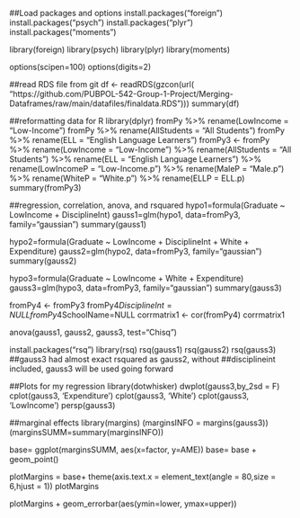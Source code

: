 ##Load packages and options
install.packages("foreign")
install.packages("psych")
install.packages("plyr")
install.packages("moments")

library(foreign)
library(psych)
library(plyr)
library(moments)

options(scipen=100)
options(digits=2)

##read RDS file from git
df <- readRDS(gzcon(url(
  "https://github.com/PUBPOL-542-Group-1-Project/Merging-Dataframes/raw/main/datafiles/finaldata.RDS")))
summary(df)

##reformatting data for R
library(dplyr)
fromPy %>% rename(LowIncome = "Low-Income")
fromPy %>% rename(AllStudents = "All Students")
fromPy %>% rename(ELL = "English Language Learners")
fromPy3 <- fromPy %>% rename(LowIncome = "Low-Income") %>% 
  rename(AllStudents = "All Students") %>% 
  rename(ELL = "English Language Learners") %>%
  rename(LowIncomeP = "Low-Income.p") %>%
  rename(MaleP = "Male.p") %>%
  rename(WhiteP = "White.p") %>%
  rename(ELLP = ELL.p)
summary(fromPy3)

##regression, correlation, anova, and rsquared
hypo1=formula(Graduate ~ LowIncome + DisciplineInt)
gauss1=glm(hypo1, 
           data=fromPy3,
           family="gaussian")
summary(gauss1)

hypo2=formula(Graduate ~ LowIncome + DisciplineInt + White + Expenditure)
gauss2=glm(hypo2,
           data=fromPy3,
           family="gaussian")
summary(gauss2)

hypo3=formula(Graduate ~ LowIncome + White + Expenditure)
gauss3=glm(hypo3,
           data=fromPy3,
           family="gaussian")
summary(gauss3)

fromPy4 <- fromPy3
fromPy4$DisciplineInt=NULL
fromPy4$SchoolName=NULL
corrmatrix1 <- cor(fromPy4)
corrmatrix1

anova(gauss1, gauss2, gauss3, test="Chisq")

install.packages("rsq")
library(rsq)
rsq(gauss1)
rsq(gauss2)
rsq(gauss3)
##gauss3 had almost exact rsquared as gauss2, without
##disciplineint included, gauss3 will be used going forward

##Plots for my regression
library(dotwhisker)
dwplot(gauss3,by_2sd = F)
cplot(gauss3, 'Expenditure')
cplot(gauss3, 'White')
cplot(gauss3, 'LowIncome')
persp(gauss3)

##marginal effects
library(margins)
(marginsINFO = margins(gauss3))
(marginsSUMM=summary(marginsINFO))

base= ggplot(marginsSUMM,
             aes(x=factor, y=AME))
base= base + geom_point()

plotMargins = base+ theme(axis.text.x = element_text(angle = 80,size = 6,hjust = 1))
plotMargins

plotMargins + geom_errorbar(aes(ymin=lower, 
                                ymax=upper))
